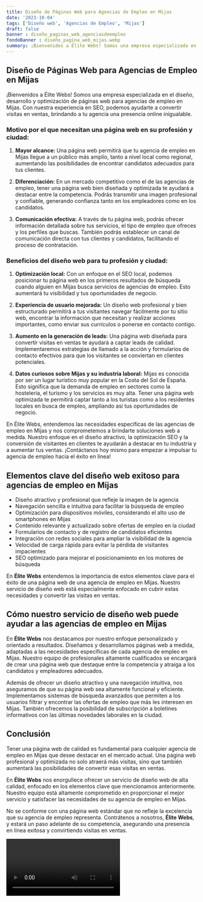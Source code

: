 ```yaml
---
title: Diseño de Páginas Web para Agencias de Empleo en Mijas
date: '2023-10-04'
tags: ['Diseño web', 'Agencias de Empleo', 'Mijas']
draft: false
banner : diseño_paginas_web_agenciasdeempleo
fondoBanner : diseño_pagina_web_mijas.webp
summary: ¡Bienvenidos a Élite Webs! Somos una empresa especializada en el diseño, desarrollo y optimización de páginas web para agencias de empleo en Mijas. Con nuestra experiencia en SEO, podemos ayudarte a convertir visitas en ventas, brindando a tu agencia una presencia online inigualable. 
---
```


## Diseño de Páginas Web para Agencias de Empleo en Mijas

¡Bienvenidos a Élite Webs! Somos una empresa especializada en el diseño, desarrollo y optimización de páginas web para agencias de empleo en Mijas. Con nuestra experiencia en SEO, podemos ayudarte a convertir visitas en ventas, brindando a tu agencia una presencia online inigualable. 

### Motivo por el que necesitan una página web en su profesión y ciudad:

1. **Mayor alcance:** Una página web permitirá que tu agencia de empleo en Mijas llegue a un público más amplio, tanto a nivel local como regional, aumentando las posibilidades de encontrar candidatos adecuados para tus clientes.

2. **Diferenciación:** En un mercado competitivo como el de las agencias de empleo, tener una página web bien diseñada y optimizada te ayudará a destacar entre la competencia. Podrás transmitir una imagen profesional y confiable, generando confianza tanto en los empleadores como en los candidatos.

3. **Comunicación efectiva:** A través de tu página web, podrás ofrecer información detallada sobre tus servicios, el tipo de empleo que ofreces y los perfiles que buscas. También podrás establecer un canal de comunicación directa con tus clientes y candidatos, facilitando el proceso de contratación.

### Beneficios del diseño web para tu profesión y ciudad:

1. **Optimización local:** Con un enfoque en el SEO local, podemos posicionar tu página web en los primeros resultados de búsqueda cuando alguien en Mijas busca servicios de agencias de empleo. Esto aumentará tu visibilidad y tus oportunidades de negocio.

2. **Experiencia de usuario mejorada:** Un diseño web profesional y bien estructurado permitirá a tus visitantes navegar fácilmente por tu sitio web, encontrar la información que necesitan y realizar acciones importantes, como enviar sus currículos o ponerse en contacto contigo.

3. **Aumento en la generación de leads:** Una página web diseñada para convertir visitas en ventas te ayudará a captar leads de calidad. Implementaremos estrategias de llamado a la acción y formularios de contacto efectivos para que los visitantes se conviertan en clientes potenciales.

4. **Datos curiosos sobre Mijas y su industria laboral:** Mijas es conocida por ser un lugar turístico muy popular en la Costa del Sol de España. Esto significa que la demanda de empleo en sectores como la hostelería, el turismo y los servicios es muy alta. Tener una página web optimizada te permitirá captar tanto a los turistas como a los residentes locales en busca de empleo, ampliando así tus oportunidades de negocio.

En Élite Webs, entendemos las necesidades específicas de las agencias de empleo en Mijas y nos comprometemos a brindarte soluciones web a medida. Nuestro enfoque en el diseño atractivo, la optimización SEO y la conversión de visitantes en clientes te ayudarán a destacar en tu industria y a aumentar tus ventas. ¡Contáctanos hoy mismo para empezar a impulsar tu agencia de empleo hacia el éxito en línea!

<GifSeo />

<Cta />

## Elementos clave del diseño web exitoso para agencias de empleo en Mijas

- Diseño atractivo y profesional que refleje la imagen de la agencia
- Navegación sencilla e intuitiva para facilitar la búsqueda de empleo
- Optimización para dispositivos móviles, considerando el alto uso de smartphones en Mijas
- Contenido relevante y actualizado sobre ofertas de empleo en la ciudad
- Formularios de contacto y de registro de candidatos eficientes
- Integración con redes sociales para ampliar la visibilidad de la agencia
- Velocidad de carga rápida para evitar la pérdida de visitantes impacientes
- SEO optimizado para mejorar el posicionamiento en los motores de búsqueda

En **Élite Webs** entendemos la importancia de estos elementos clave para el éxito de una página web de una agencia de empleo en Mijas. Nuestro servicio de diseño web está especialmente enfocado en cubrir estas necesidades y convertir las visitas en ventas.

## Cómo nuestro servicio de diseño web puede ayudar a las agencias de empleo en Mijas

En **Élite Webs** nos destacamos por nuestro enfoque personalizado y orientado a resultados. Diseñamos y desarrollamos páginas web a medida, adaptadas a las necesidades específicas de cada agencia de empleo en Mijas. Nuestro equipo de profesionales altamente cualificados se encargará de crear una página web que destaque entre la competencia y atraiga a los candidatos y empleadores adecuados.

Además de ofrecer un diseño atractivo y una navegación intuitiva, nos aseguramos de que su página web sea altamente funcional y eficiente. Implementamos sistemas de búsqueda avanzados que permiten a los usuarios filtrar y encontrar las ofertas de empleo que más les interesen en Mijas. También ofrecemos la posibilidad de subscripción a boletines informativos con las últimas novedades laborales en la ciudad.

## Conclusión

Tener una página web de calidad es fundamental para cualquier agencia de empleo en Mijas que desee destacar en el mercado actual. Una página web profesional y optimizada no solo atraerá más visitas, sino que también aumentará las posibilidades de convertir esas visitas en ventas.

En **Élite Webs** nos enorgullece ofrecer un servicio de diseño web de alta calidad, enfocado en los elementos clave que mencionamos anteriormente. Nuestro equipo está altamente comprometido en proporcionar el mejor servicio y satisfacer las necesidades de su agencia de empleo en Mijas.

No se conforme con una página web estándar que no refleje la excelencia que su agencia de empleo representa. Contrátenos a nosotros, **Élite Webs**, y estará un paso adelante de su competencia, asegurando una presencia en línea exitosa y convirtiendo visitas en ventas.

<Video />

<CtaBot job='Agencias de Empleo' city='Mijas'/>

<Gmaps query='Mijas+españa+maps' />